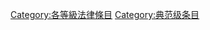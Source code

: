 {{catmore1|[[WikiProject:法律|WikiProject:法律]]}}
{{Articles by Quality|topic=法律|project=法律|format=TOC}}
{{emptycat}}

[[Category:各等級法律條目|Category:各等級法律條目]]
[[Category:典范级条目|Category:典范级条目]]